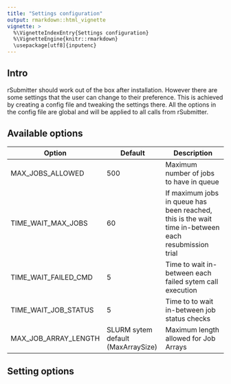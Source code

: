 ```yaml
---
title: "Settings configuration"
output: rmarkdown::html_vignette
vignette: >
  %\VignetteIndexEntry{Settings configuration}
  %\VignetteEngine{knitr::rmarkdown}
  \usepackage[utf8]{inputenc}
---
```


## Intro
rSubmitter should work out of the box after installation. However there are some settings that the user can change to their preference. This is achieved by creating a config file and tweaking the settings there. All the options in the config file are global and will be applied to all calls from rSubmitter.


## Available options

Option | Default | Description
------ | ------- | -----------
MAX_JOBS_ALLOWED | 500 | Maximum number of jobs to have in queue
TIME_WAIT_MAX_JOBS | 60 | If maximum jobs in queue has been reached, this is the wait time in-between each resubmission trial
TIME_WAIT_FAILED_CMD | 5 | Time to wait in-between each failed sytem call execution
TIME_WAIT_JOB_STATUS | 5 | Time to to wait in-between job status checks
MAX_JOB_ARRAY_LENGTH | SLURM sytem default (MaxArraySize) | Maximum length allowed for Job Arrays


## Setting options


